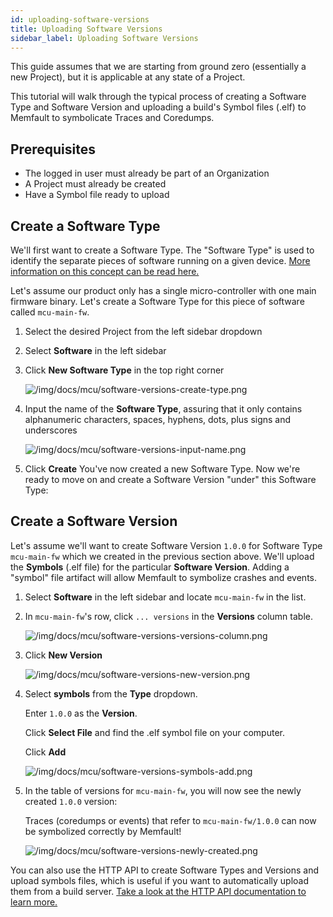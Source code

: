 ```yaml
---
id: uploading-software-versions
title: Uploading Software Versions
sidebar_label: Uploading Software Versions
---
```


This guide assumes that we are starting from ground zero (essentially a new
Project), but it is applicable at any state of a Project.

This tutorial will walk through the typical process of creating a Software Type
and Software Version and uploading a build's Symbol files (.elf) to Memfault to
symbolicate Traces and Coredumps.

## Prerequisites

- The logged in user must already be part of an Organization
- A Project must already be created
- Have a Symbol file ready to upload

## Create a Software Type

We'll first want to create a Software Type. The "Software Type" is used to
identify the separate pieces of software running on a given device.
[More information on this concept can be read here.](/platform/software-version-hardware-version.mdx)

Let's assume our product only has a single micro-controller with one main
firmware binary. Let's create a Software Type for this piece of software called
`mcu-main-fw`.

1. Select the desired Project from the left sidebar dropdown
2. Select **Software** in the left sidebar
3. Click **New Software Type** in the top right corner

   ![/img/docs/mcu/software-versions-create-type.png](/img/docs/mcu/software-versions-create-type.png)

4. Input the name of the **Software Type**, assuring that it only contains
   alphanumeric characters, spaces, hyphens, dots, plus signs and underscores

   ![/img/docs/mcu/software-versions-input-name.png](/img/docs/mcu/software-versions-input-name.png)

5. Click **Create** You've now created a new Software Type. Now we're ready to
   move on and create a Software Version "under" this Software Type:

## Create a Software Version

Let's assume we'll want to create Software Version `1.0.0` for Software Type
`mcu-main-fw` which we created in the previous section above. We'll upload the
**Symbols** (.elf file) for the particular **Software Version**. Adding a
"symbol" file artifact will allow Memfault to symbolize crashes and events.

1. Select **Software** in the left sidebar and locate `mcu-main-fw` in the list.
2. In `mcu-main-fw`'s row, click `... versions` in the **Versions** column
   table.

   ![/img/docs/mcu/software-versions-versions-column.png](/img/docs/mcu/software-versions-versions-column.png)

3. Click **New Version**

   ![/img/docs/mcu/software-versions-new-version.png](/img/docs/mcu/software-versions-new-version.png)

4. Select **symbols** from the **Type** dropdown.

   Enter `1.0.0` as the **Version**.

   Click **Select File** and find the .elf symbol file on your computer.

   Click **Add**

   ![/img/docs/mcu/software-versions-symbols-add.png](/img/docs/mcu/software-versions-symbols-add.png)

5. In the table of versions for `mcu-main-fw`, you will now see the newly
   created `1.0.0` version:

   Traces (coredumps or events) that refer to `mcu-main-fw/1.0.0` can now be
   symbolized correctly by Memfault!

   ![/img/docs/mcu/software-versions-newly-created.png](/img/docs/mcu/software-versions-newly-created.png)

You can also use the HTTP API to create Software Types and Versions and upload
symbols files, which is useful if you want to automatically upload them from a
build server.
[Take a look at the HTTP API documentation to learn more.](https://api-docs.memfault.com/)
